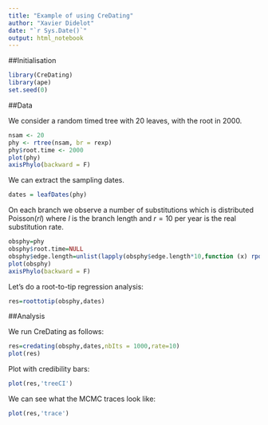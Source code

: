 ```yaml
---
title: "Example of using CreDating"
author: "Xavier Didelot"
date: "`r Sys.Date()`"
output: html_notebook
---
```


##Initialisation

```r
library(CreDating)
library(ape)
set.seed(0)
```

##Data

We consider a random timed tree with 20 leaves, with the root in 2000. 

```r
nsam <- 20
phy <- rtree(nsam, br = rexp)
phy$root.time <- 2000
plot(phy)
axisPhylo(backward = F)
```

We can extract the sampling dates.
```r
dates = leafDates(phy)
```

On each branch we observe a number of substitutions which is distributed $\mathrm{Poisson}(rl)$
where $l$ is the branch length and 
$r=10$ per year is the real substitution rate.
```r
obsphy=phy
obsphy$root.time=NULL
obsphy$edge.length=unlist(lapply(obsphy$edge.length*10,function (x) rpois(1,x)))
plot(obsphy)
axisPhylo(backward = F)
```

Let's do a root-to-tip regression analysis:

```r
res=roottotip(obsphy,dates)
```

##Analysis

We run CreDating as follows:

```r
res=credating(obsphy,dates,nbIts = 1000,rate=10)
plot(res)
```
Plot with credibility bars:
```r
plot(res,'treeCI')
```


We can see what the MCMC traces look like:

```r
plot(res,'trace')
```
